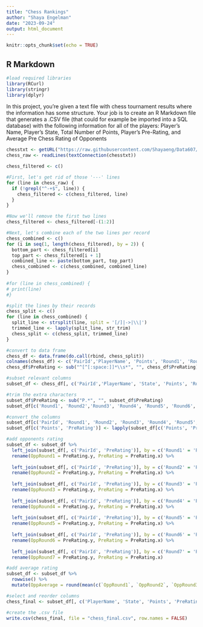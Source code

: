 ```yaml
---
title: "Chess Rankings"
author: "Shaya Engelman"
date: "2023-09-24"
output: html_document
---
```


```r
knitr::opts_chunk$set(echo = TRUE)
```

## R Markdown
```r
#load required libraries
library(RCurl)
library(stringr)
library(dplyr)

```


In this project, you’re given a text file with chess tournament results where the information has some structure. Your 
job is to create an R Markdown file that generates a .CSV file (that could for example be imported into a SQL database) 
with the following information for all of the players:
Player’s Name, Player’s State, Total Number of Points, Player’s Pre-Rating, and Average Pre Chess Rating of Opponents
```r
chesstxt <- getURL("https://raw.githubusercontent.com/Shayaeng/Data607/main/Project1/chess.txt")
chess_raw <- readLines(textConnection(chesstxt))

chess_filtered <- c()

#First, let's get rid of those '---' lines
for (line in chess_raw) {
  if (!grepl("^-+$", line)) {
    chess_filtered <- c(chess_filtered, line)
  }
}

#Now we'll remove the first two lines
chess_filtered <- chess_filtered[-(1:2)]

#Next, let's combine each of the two lines per record
chess_combined <- c()
for (i in seq(1, length(chess_filtered), by = 2)) {
  bottom_part <- chess_filtered[i]
  top_part <- chess_filtered[i + 1]
  combined_line <- paste(bottom_part, top_part)
  chess_combined <- c(chess_combined, combined_line)
}
  
#for (line in chess_combined) {
# print(line)
#}

#split the lines by their records
chess_split <- c()
for (line in chess_combined) {
  split_line <- strsplit(line, split = '[/]|->|\\|')
  trimmed_line <- lapply(split_line, str_trim)
  chess_split <- c(chess_split, trimmed_line)
}

#convert to data frame
chess_df <- data.frame(do.call(rbind, chess_split))
colnames(chess_df) <- c('PairId','PlayerName', 'Points', 'Round1', 'Round2', 'Round3', 'Round4', 'Round5', 'Round6', 'Round7', 'State', 'ChessId', 'PreRating', 'PostRating', '?', 'Result1', 'Result2', 'Result3', 'Result4', 'Result5', 'Result6', 'Result7')
chess_df$PreRating <- sub("^[^[:space:]]*\\s*", "", chess_df$PreRating)

#subset relevant columns
subset_df <- chess_df[, c('PairId','PlayerName', 'State', 'Points', 'Round1', 'Round2', 'Round3', 'Round4', 'Round5', 'Round6', 'Round7', 'PreRating')]

#trim the extra characters
subset_df$PreRating <- sub("P.*", "", subset_df$PreRating)
subset_df[c('Round1', 'Round2','Round3', 'Round4', 'Round5', 'Round6', 'Round7')] <- lapply(subset_df[c('Round1', 'Round2','Round3', 'Round4', 'Round5', 'Round6', 'Round7')], function(x) sub("^[^[:space:]]*\\s*", "", x))

#convert the columns
subset_df[c('PairId', 'Round1', 'Round2', 'Round3', 'Round4', 'Round5', 'Round6', 'Round7')] <- lapply(subset_df[c('PairId', 'Round1', 'Round2', 'Round3', 'Round4', 'Round5', 'Round6', 'Round7')], as.integer)
subset_df[c('Points', 'PreRating')] <- lapply(subset_df[c('Points', 'PreRating')], as.numeric)

#add opponents rating
subset_df <- subset_df %>%
  left_join(subset_df[, c('PairId', 'PreRating')], by = c('Round1' = 'PairId')) %>%
  rename(OppRound1 = PreRating.y, PreRating = PreRating.x) %>%
  
  left_join(subset_df[, c('PairId', 'PreRating')], by = c('Round2' = 'PairId')) %>%
  rename(OppRound2 = PreRating.y, PreRating = PreRating.x) %>%
  
  left_join(subset_df[, c('PairId', 'PreRating')], by = c('Round3' = 'PairId')) %>%
  rename(OppRound3 = PreRating.y, PreRating = PreRating.x) %>%
  
  left_join(subset_df[, c('PairId', 'PreRating')], by = c('Round4' = 'PairId')) %>%
  rename(OppRound4 = PreRating.y, PreRating = PreRating.x) %>%
  
  left_join(subset_df[, c('PairId', 'PreRating')], by = c('Round5' = 'PairId')) %>%
  rename(OppRound5 = PreRating.y, PreRating = PreRating.x) %>%
  
  left_join(subset_df[, c('PairId', 'PreRating')], by = c('Round6' = 'PairId')) %>%
  rename(OppRound6 = PreRating.y, PreRating = PreRating.x) %>%
  
  left_join(subset_df[, c('PairId', 'PreRating')], by = c('Round7' = 'PairId')) %>%
  rename(OppRound7 = PreRating.y, PreRating = PreRating.x)

#add average rating
subset_df <- subset_df %>%
  rowwise() %>%
  mutate(OppAverage = round(mean(c(`OppRound1`, `OppRound2`, `OppRound3`, `OppRound4`, `OppRound5`, `OppRound6`, `OppRound7`), na.rm = TRUE)))

#select and reorder columns
chess_final <- subset_df[, c('PlayerName', 'State', 'Points', 'PreRating', 'OppAverage')]

#create the .csv file
write.csv(chess_final, file = "chess_final.csv", row.names = FALSE)
```
